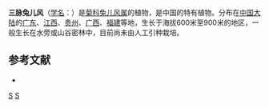 {{Speciesbox
| taxon = Ainsliaea trinervis
| binomial_authority = Y. C. Tseng
}}

'''三脉兔儿风'''（[[学名|学名]]：{{lang|la|''Ainsliaea trinervis''}}）是[[菊科|菊科]][[兔儿风属|兔儿风属]]的植物，是中国的特有植物。分布在[[中国大陆|中国大陆]]的[[广东|广东]]、[[江西|江西]]、[[贵州|贵州]]、[[广西|广西]]、[[福建|福建]]等地，生长于海拔600米至900米的地区，一般生长在水旁或山谷密林中，目前尚未由人工引种栽培。

== 参考文献 ==
<div class="references-small">
* {{cite web| url =http://www.bioinfo.cn/db05/KmzwSpecies.php?action=view&id=3955| title =三脉兔儿风| work =《中国高等植物数据库全库》| publisher =中国科学院微生物研究所| author =昆明植物研究所| accessdate =2009-02-24| deadurl =yes| archiveurl =https://web.archive.org/web/20160305065455/http://www.bioinfo.cn/db05/KmzwSpecies.php?action=view&id=3955| archivedate =2016-03-05}}
</div>
{{Taxonbar|from=Q15226706}}

[[Category:兔儿风属|S]]
[[Category:中國特有植物|S]]